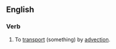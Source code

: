 ==English==

===Verb===
{{en-verb}}

# {{lb|en|transitive}} To [[transport]] (something) by [[advection]].